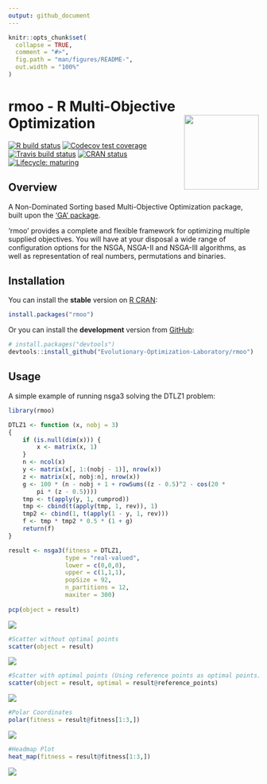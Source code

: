 ```yaml
---
output: github_document
---
```


<!-- README.md is generated from README.Rmd. Please edit that file -->

```r
knitr::opts_chunk$set(
  collapse = TRUE,
  comment = "#>",
  fig.path = "man/figures/README-",
  out.width = "100%"
)
```

# rmoo - R Multi-Objective Optimization <img src="man/figures/logo.png" align="right" width="150px" alt=""/>

<!-- badges: start -->
[![R build status](https://github.com/Evolutionary-Optimization-Laboratory/rmoo/workflows/R-CMD-check/badge.svg)](https://github.com/Evolutionary-Optimization-Laboratory/rmoo/actions)
[![Codecov test coverage](https://codecov.io/gh/Evolutionary-Optimization-Laboratory/rmoo/branch/master/graph/badge.svg?token=QK4Z2yVUSw)](https://codecov.io/gh/Evolutionary-Optimization-Laboratory/rmoo?branch=master)
[![Travis build status](https://travis-ci.com/Evolutionary-Optimization-Laboratory/rmoo.svg?branch=master)](https://travis-ci.com/Evolutionary-Optimization-Laboratory/rmoo)
[![CRAN status](https://www.r-pkg.org/badges/version/rmoo)](https://CRAN.R-project.org/package=rmoo)
[![Lifecycle: maturing](https://img.shields.io/badge/lifecycle-maturing-blue.svg)](https://www.tidyverse.org/lifecycle/#maturing)



<!-- badges: end -->

## Overview

A Non-Dominated Sorting based Multi-Objective Optimization package, built upon 
the ['GA' package](https://CRAN.R-project.org/package=GA).

'rmoo' provides a complete and flexible framework for optimizing multiple supplied 
objectives. You will have at your disposal a wide range of configuration options 
for the NSGA, NSGA-II and NSGA-III algorithms, as well as representation of 
real numbers, permutations and binaries.


## Installation

You can install the **stable** version on [R CRAN](https://cran.r-project.org/package=rmoo):

``` r
install.packages("rmoo")
```

Or you can install the **development** version from [GitHub](https://github.com/Evolutionary-Optimization-Laboratory/rmoo):

``` r
# install.packages("devtools")
devtools::install_github("Evolutionary-Optimization-Laboratory/rmoo")
```

## Usage

A simple example of running nsga3 solving the DTLZ1 problem:

``` r
library(rmoo)

DTLZ1 <- function (x, nobj = 3) 
{
    if (is.null(dim(x))) {
        x <- matrix(x, 1)
    }
    n <- ncol(x)
    y <- matrix(x[, 1:(nobj - 1)], nrow(x))
    z <- matrix(x[, nobj:n], nrow(x))
    g <- 100 * (n - nobj + 1 + rowSums((z - 0.5)^2 - cos(20 * 
        pi * (z - 0.5))))
    tmp <- t(apply(y, 1, cumprod))
    tmp <- cbind(t(apply(tmp, 1, rev)), 1)
    tmp2 <- cbind(1, t(apply(1 - y, 1, rev)))
    f <- tmp * tmp2 * 0.5 * (1 + g)
    return(f)
}

result <- nsga3(fitness = DTLZ1,
                type = "real-valued",
                lower = c(0,0,0),
                upper = c(1,1,1),
                popSize = 92,
                n_partitions = 12,
                maxiter = 300)
                
pcp(object = result)
```
![](https://github.com/Evolutionary-Optimization-Laboratory/rmoo/blob/master/man/figures/README-example-1.png)<!-- -->

``` r
#Scatter without optimal points
scatter(object = result)
```
![](https://github.com/Evolutionary-Optimization-Laboratory/rmoo/blob/master/man/figures/README-example-2.png)<!-- -->

``` r
#Scatter with optimal points (Using reference points as optimal points)
scatter(object = result, optimal = result@reference_points)
```
![](https://github.com/Evolutionary-Optimization-Laboratory/rmoo/blob/master/man/figures/README-example-3.png)<!-- -->

``` r
#Polar Coordinates
polar(fitness = result@fitness[1:3,])
```
![](https://github.com/Evolutionary-Optimization-Laboratory/rmoo/blob/master/man/figures/README-example-4.png)<!-- -->

``` r
#Headmap Plot
heat_map(fitness = result@fitness[1:3,])
```
![](https://github.com/Evolutionary-Optimization-Laboratory/rmoo/blob/master/man/figures/README-example-5.png)<!-- -->
